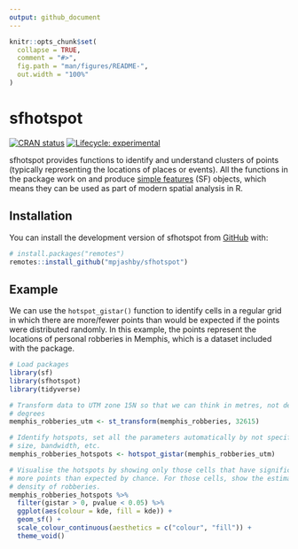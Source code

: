 ```yaml
---
output: github_document
---
```


<!-- README.md is generated from README.Rmd. Please edit that file -->

```r
knitr::opts_chunk$set(
  collapse = TRUE,
  comment = "#>",
  fig.path = "man/figures/README-",
  out.width = "100%"
)
```

# sfhotspot

<!-- badges: start -->
[![CRAN status](https://www.r-pkg.org/badges/version/sfhotspot)](https://CRAN.R-project.org/package=sfhotspot)
[![Lifecycle: experimental](https://img.shields.io/badge/lifecycle-experimental-orange.svg)](https://lifecycle.r-lib.org/articles/stages.html#experimental)
<!-- badges: end -->

sfhotspot provides functions to identify and understand clusters of points
(typically representing the locations of places or events). All the functions in
the package work on and produce [simple
features](https://r-spatial.github.io/sf/) (SF) objects, which means they can be
used as part of modern spatial analysis in R.

## Installation

You can install the development version of sfhotspot from 
[GitHub](https://github.com/) with:

``` r
# install.packages("remotes")
remotes::install_github("mpjashby/sfhotspot")
```

## Example

We can use the `hotspot_gistar()` function to identify cells in a regular grid
in which there are more/fewer points than would be expected if the points were
distributed randomly. In this example, the points represent the locations of 
personal robberies in Memphis, which is a dataset included with the package.

```r
# Load packages
library(sf)
library(sfhotspot)
library(tidyverse)

# Transform data to UTM zone 15N so that we can think in metres, not decimal 
# degrees
memphis_robberies_utm <- st_transform(memphis_robberies, 32615)

# Identify hotspots, set all the parameters automatically by not specifying cell 
# size, bandwidth, etc.
memphis_robberies_hotspots <- hotspot_gistar(memphis_robberies_utm)

# Visualise the hotspots by showing only those cells that have significantly
# more points than expected by chance. For those cells, show the estimated
# density of robberies.
memphis_robberies_hotspots %>% 
  filter(gistar > 0, pvalue < 0.05) %>% 
  ggplot(aes(colour = kde, fill = kde)) +
  geom_sf() +
  scale_colour_continuous(aesthetics = c("colour", "fill")) +
  theme_void()
```
